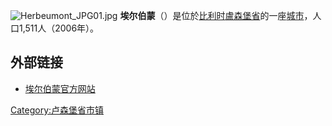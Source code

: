 {{Unreferenced|time=2018-08-13T05:41:16+00:00}}
[[File:Herbeumont_JPG01.jpg|thumb]]
'''埃尔伯蒙'''（{{lang-fr|Herbeumont}}）是位於[[比利时|比利时]][[盧森堡省|盧森堡省]]的一座[[城市|城市]]，人口1,511人（2006年）。

== 外部链接 ==
*[http://www.herbeumont.be/ 埃尔伯蒙官方网站] {{Wayback|url=http://www.herbeumont.be/ |date=20201126094305 }}

{{卢森堡省市区}}
{{Authority control}}
{{Belgium-geo-stub}}

{{DEFAULTSORT:Herbeumont}}

[[Category:卢森堡省市镇|Category:卢森堡省市镇]]